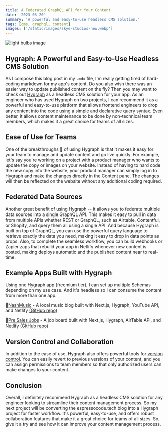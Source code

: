 ```yaml
---
title: A Federated GraphQL API for Your Content
date: '2023-03-20'
summary: 'A powerful and easy-to-use headless CMS solution.'
tags: [cms, graphql, content]
images: ['/static/images/skye-studios-new.webp']
---
```


![light bulbs image](/static/images/skye-studios-new.webp)

## Hygraph: A Powerful and Easy-to-Use Headless CMS Solution

As I compose this blog post in my `.mdx` file, I'm really getting tired of hard-coding markdown for my app's content. Do you also wish there was an easier way to update published content on the fly? Then you may want to check out [Hygraph](https://hygraph.com) as a headless CMS solution for your app. As an engineer who has used Hygraph on two projects, I can recommend it as a powerful and easy-to-use platform that allows frontend engineers to drop any content into the code using a simple and declarative query syntax. Even better, it allows content maintenance to be done by non-technical team members, which makes it a great choice for teams of all sizes.

## Ease of Use for Teams

One of the breakthroughs 🙌 of using Hygraph is that it makes it easy for your team to manage and update content and go live quickly. For example, let's say you're working on a project with a product manager who wants to update the copy or images on your website. Instead of having to hard code the new copy into the website, your product manager can simply log in to Hygraph and make the changes directly in the Content pane. The changes will then be reflected on the website without any additional coding required.

## Federated Data Sources

Another great benefit of using Hygraph -- it allows you to federate multiple data sources into a single GraphQL API. This makes it easy to pull in data from multiple APIs whether REST or GraphQL, such as Airtable, Contentful, or Shopify, and query them all using a single API. And because Hygraph is built on top of GraphQL, you can use the powerful query language to retrieve exactly the data you need, making it easy to drop in data points as props. Also, to complete the seamless workflow, you can build webhooks or Zapier zaps that rebuild your app in Netlify whenever new content is posted, making deploys automatic and the published content near to real-time.

## Example Apps Built with Hygraph

Using one Hygraph app (freemium tier), I can set up multiple Schemas depending on my use case. And it's headless so I can consume the content from more than one app.

🎸[NashMusic](https://nash-music-log.netlify.app/) - A local music blog built with Next.js, Hygraph, YouTube API, and Netlify [(GitHub repo)](https://github.com/dfrho/nashville-music)

💼[Pre Sales Jobs](https://presales-jobs.netlify.app/) - A job board built with Next.js, Hygraph, AirTable API, and Netlify [(GitHub repo)](https://github.com/dfrho/presalesjobs)

## Version Control and Collaboration

In addition to the ease of use, Hygraph also offers powerful tools for [version control](https://hygraph.com/docs/guides/content/versioning-content). You can easily revert to previous versions of your content, and you can assign permissions to team members so that only authorized users can make changes to your content.

## Conclusion

Overall, I definitely recommend Hygraph as a headless CMS solution for any engineer looking to streamline their content management process. So my next project will be converting the espressocode.tech blog into a Hygraph project for faster workflow.
It's powerful, easy-to-use, and offers robust collaboration features that make it a great choice for teams of all sizes. So, give it a try and see how it can improve your content management process.
